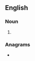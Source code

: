 ==English==

===Noun===
{{en-noun}}

# {{alternative form of|en|comicverse}}

===Anagrams===
* {{anagrams|en|a=cceeimorssv|comicverses}}